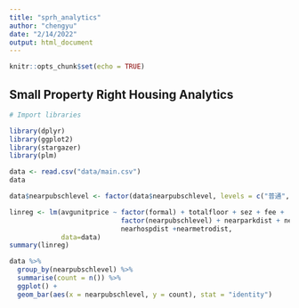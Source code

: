 ```yaml
---
title: "sprh_analytics"
author: "chengyu"
date: "2/14/2022"
output: html_document
---
```


```r
knitr::opts_chunk$set(echo = TRUE)
```

## Small Property Right Housing Analytics
```r
# Import libraries

library(dplyr)
library(ggplot2)
library(stargazer)
library(plm)
```

```r
data <- read.csv("data/main.csv")
data
```
```r
data$nearpubschlevel <- factor(data$nearpubschlevel, levels = c("普通", "区一级", "市一级", "省一级"))
```

```r
linreg <- lm(avgunitprice ~ factor(formal) + totalfloor + sez + fee +
                            factor(nearpubschlevel) + nearparkdist + nearcbddist +
                            nearhospdist +nearmetrodist,
             data=data)
summary(linreg)
```

```r
data %>%
  group_by(nearpubschlevel) %>%
  summarise(count = n()) %>%
  ggplot() +
  geom_bar(aes(x = nearpubschlevel, y = count), stat = "identity")
```


